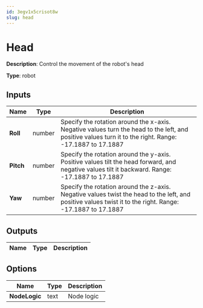 ```yaml
---
id: 3egv1x5crisot8w
slug: head
---
```


# Head

**Description**: Control the movement of the robot's head

**Type**: robot

## Inputs

| Name | Type | Description |
| --- | --- | --- |
| **Roll** | number | Specify the rotation around the x-axis. Negative values turn the head to the left, and positive values turn it to the right. Range: -17.1887 to 17.1887 |
| **Pitch** | number | Specify the rotation around the y-axis. Positive values tilt the head forward, and negative values tilt it backward. Range: -17.1887 to 17.1887 |
| **Yaw** | number | Specify the rotation around the z-axis. Negative values twist the head to the left, and positive values twist it to the right. Range: -17.1887 to 17.1887 |
## Outputs

| Name | Type | Description |
| --- | --- | --- |
## Options

| Name | Type | Description |
| --- | --- | --- |
| **NodeLogic** | text | Node logic |
